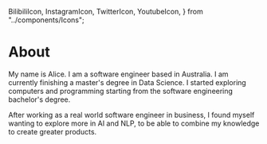   BilibiliIcon,
  InstagramIcon,
  TwitterIcon,
  YoutubeIcon,
} from "../components/Icons";

# About

My name is Alice. I am a software engineer based in Australia. I am currently finishing a master's degree in Data Science. I started exploring computers and programming starting from the software engineering bachelor's degree.

After working as a real world software engineer in business, I found myself wanting to explore more in AI and NLP, to be able to combine my knowledge to create greater products.

<div className="flex flex-row py-16 items-center justify-center gap-4">

  <CustomDrawer />
</div>
